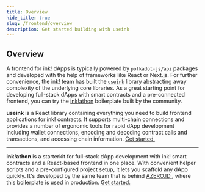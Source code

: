 ```yaml
---
title: Overview
hide_title: true
slug: /frontend/overview
description: Get started building with useink
---
```


## Overview

A frontend for ink! dApps is typically powered by `polkadot-js/api` packages and developed with the help of frameworks like React or Next.js. For further convenience, the ink! team has built the [`useink`](#useink) library abstracting away complexity of the underlying core libraries. As a great starting point for developing full-stack dApps with smart contracts and a pre-connected frontend, you can try the [ink!athon](/getting-started/inkathon) boilerplate built by the community.


<JSPackageHero
  title="useink"
  logo="/img/useink-logo.svg"
  subtitle="A React hooks library for ink!"
  orgNameAndRepo="paritytech/useink"
  packageName="useink"
  chatUrl="https://matrix.to/#/%23useink:parity.io"
  chatLogo="matrix"
/>

<div className="max-w-2xl mx-auto text-center mb-12">
  <p>
    <b>useink</b> is a React library containing everything you need to build frontend applications for ink! contracts.
    It supports multi-chain connections and provides a number of ergonomic tools for rapid dApp development including
    wallet connections, encoding and decoding contract calls and transactions, and accessing chain information.
     <a href="/frontend/getting-started"> Get started. </a>
  </p>
</div>

<hr className="opacity-20 mt-14 mb-0 max-w-2xl mx-auto" />

<JSPackageHero
  title="ink!athon"
  logo="/img/inkathon-logo.svg"
  subtitle="A full-stack dApp boilerplate for ink!"
  orgNameAndRepo="scio-labs/inkathon"
  chatUrl="https://t.me/inkathon" 
  chatLogo="telegram"
/>

<div className="max-w-2xl mx-auto text-center mb-12">
  <p>
    <b>ink!athon</b> is a starterkit for full-stack dApp development with ink! smart contracts and a React-based
    frontend in one place. With convenient helper scripts and a pre-configured project setup, it lets
    you scaffold any dApp quickly. It's developed by the same team that is behind
    <a href="https://azero.id" target="_blank"> AZERO.ID </a>, where this boilerplate is used in
     production. <a href="/getting-started/inkathon"> Get started. </a>
  </p>
</div>
